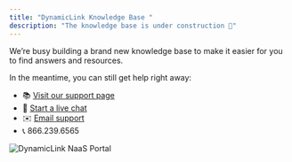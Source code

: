 ```yaml
---
title: "DynamicLink Knowledge Base "
description: "The knowledge base is under construction 🚧"
---
```


We’re busy building a brand new knowledge base to make it easier for you to find answers and resources.

In the meantime, you can still get help right away:

- 📚 [Visit our support page](https://www.zayo.com/support/)
- 💬 [Start a live chat](https://www.zayo.com/chat/)
- ✉️ [Email support](mailto:dynamiclinksupport@zayo.com)
- 📞 866.239.6565

![DynamicLink NaaS Portal](/dynamiclink-live.png)